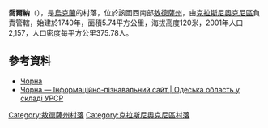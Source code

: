 {{coord|47|37|8|N|29|20|23|E|scale:30000|display=title}}

'''喬爾納'''（{{lang-uk|Чорна}}），是[[烏克蘭|烏克蘭]]的村落，位於該國西南部[[敖德薩州|敖德薩州]]，由[[克拉斯尼奧克尼區|克拉斯尼奧克尼區]]負責管轄，始建於1740年，面積5.74平方公里，海拔高度120米，2001年人口2,157，人口密度每平方公里375.78人。

==參考資料==
*[http://w1.c1.rada.gov.ua/pls/z7502/A005?rdat1=13.05.2012&rf7571=24507 Чорна]{{dead link|date=2017年12月 |bot=InternetArchiveBot |fix-attempted=yes }}
* [http://imsu-odesa.com/mista-i-sela-odeskoi-oblasti/krasnooknjanskyj-rajon/chorna.html Чорна — Інформаційно-пізнавальний сайт | Одеська область у складі УРСР]{{Wayback|url=http://imsu-odesa.com/mista-i-sela-odeskoi-oblasti/krasnooknjanskyj-rajon/chorna.html |date=20191227221401 }}

{{DEFAULTSORT:Чорна}}
[[Category:敖德薩州村落|Category:敖德薩州村落]]
[[Category:克拉斯尼奧克尼區村落|Category:克拉斯尼奧克尼區村落]]


{{Odessa-geo-stub}}
